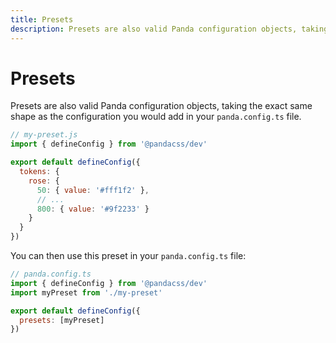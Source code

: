```yaml
---
title: Presets
description: Presets are also valid Panda configuration objects, taking the exact same shape as the configuration you would add in your `panda.config.ts` file.
---
```


# Presets

Presets are also valid Panda configuration objects, taking the exact same shape as the configuration you would add in
your `panda.config.ts` file.

```js
// my-preset.js
import { defineConfig } from '@pandacss/dev'

export default defineConfig({
  tokens: {
    rose: {
      50: { value: '#fff1f2' },
      // ...
      800: { value: '#9f2233' }
    }
  }
})
```

You can then use this preset in your `panda.config.ts` file:

```js
// panda.config.ts
import { defineConfig } from '@pandacss/dev'
import myPreset from './my-preset'

export default defineConfig({
  presets: [myPreset]
})
```
